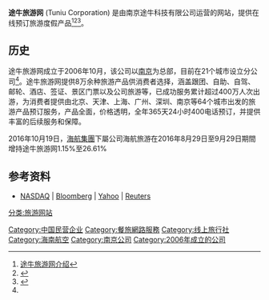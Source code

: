 {{NoteTA|1=zh-tw:線上;zh-cn:在线;}}
'''途牛旅游网''' (Tuniu Corporation) 是由南京途牛科技有限公司运营的网站，提供在线预订旅游度假产品<ref name="about us">[http://www.tuniu.com/corp/aboutus.shtml 途牛旅游网介绍]</ref><ref>{{Cite web|url=https://www.chinatechnews.com/2016/07/18/23776-who-will-challenge-ctrips-internet-travel-supremacy-in-china|title=Who Will Challenge Ctrip's Internet Travel Supremacy In China?|website=ChinaTechNews.com|access-date=2017-01-05}}</ref><ref>{{Cite web|url=http://roll.sohu.com/20140311/n396414135.shtml|title=途牛网管理层：携手林志颖 打造广告界“去哪儿”-搜狐滚动|last=|first=|date=|website=roll.sohu.com|publisher=|language=zh|access-date=2017-01-05}}</ref>。

==历史==
途牛旅游网成立于2006年10月，该公司以[[南京|南京]]为总部，目前在21个城市设立分公司<ref name="about us"/>。途牛旅游网提供8万余种旅游产品供消费者选择，涵盖跟团、自助、自驾、邮轮、酒店、签证、景区门票以及公司旅游等，已成功服务累计超过400万人次出游，为消费者提供由北京、天津、上海、广州、深圳、南京等64个城市出发的旅游产品预订服务，产品全面，价格透明，全年365天24小时400电话预订，并提供丰富的后续服务和保障。

2016年10月19日，[[海航集團|海航集團]]下屬公司海航旅游在2016年8月29日至9月29日期間增持途牛旅游网1.15%至26.61%

==参考资料==
{{reflist}}
*[http://www.nasdaq.com/markets/ipos/company/tuniu-corp-931587-75081 NASDAQ] | [https://www.bloomberg.com/quote/TOUR:US Bloomberg] | [http://finance.yahoo.com/quote/TOUR?ltr=1 Yahoo] | [https://www.reuters.com/finance/stocks/overview?symbol=TOUR.O Reuters]
{{Website-stub}}
[[Category:中国民营企业|Category:中国民营企业]]
[[Category:餐旅網路服務|Category:餐旅網路服務]]
[[Category:线上旅行社|Category:线上旅行社]]
[[Category:海南航空|Category:海南航空]]
[[Category:南京公司|Category:南京公司]]
[[分类:旅游网站|分类:旅游网站]]
[[Category:2006年成立的公司|Category:2006年成立的公司]]